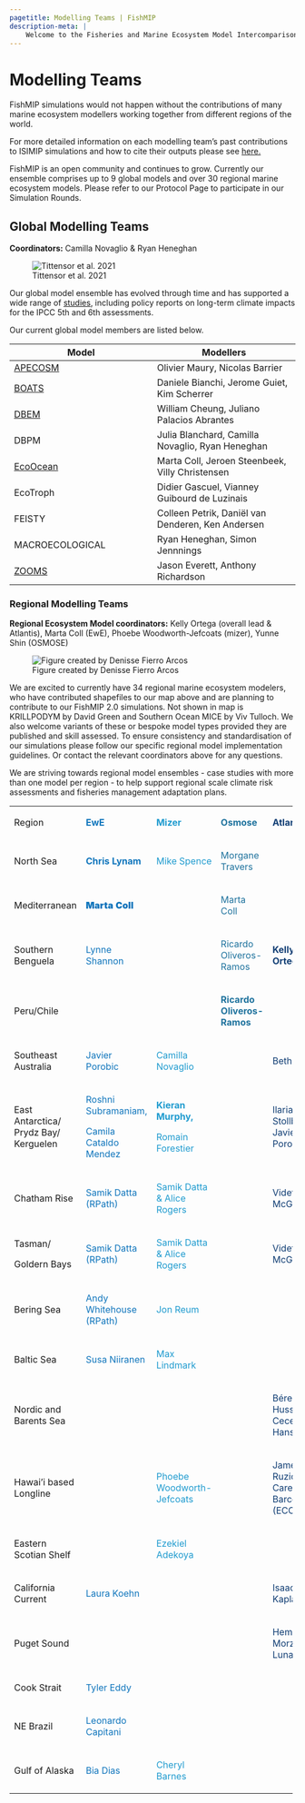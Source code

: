 ```yaml
---
pagetitle: Modelling Teams | FishMIP
description-meta: |
    Welcome to the Fisheries and Marine Ecosystem Model Intercomparison Project.
---
```


# Modelling Teams

FishMIP simulations would not happen without the contributions of many marine ecosystem modellers working together from different regions of the world.

For more detailed information on each modelling team's past contributions to ISIMIP simulations and how to cite their outputs please see [here.](https://www.isimip.org/impactmodels/)

FishMIP is an open community and continues to grow. Currently our ensemble comprises up to 9 global models and over 30 regional marine ecosystem models. Please refer to our Protocol Page to participate in our Simulation Rounds.

## Global Modelling Teams

**Coordinators:** Camilla Novaglio & Ryan Heneghan

![Tittensor et al. 2021](../images/tittensoretal2021.png)

Our global model ensemble has evolved through time and has supported a wide range of [studies](publications.html), including policy reports on long-term climate impacts for the IPCC 5th and 6th assessments.

Our current global model members are listed below.

| Model | Modellers |
|----|----|
| [APECOSM](https://apecosm.org/){target="_blank"} | Olivier Maury, Nicolas Barrier |
| [BOATS](https://earthsystemdynamics.org/models/boats/){target="_blank"} | Daniele Bianchi, Jerome Guiet, Kim Scherrer |
| [DBEM](https://coru.oceans.ubc.ca/research/){target="_blank"} | William Cheung, Juliano Palacios Abrantes |
| DBPM | Julia Blanchard, Camilla Novaglio, Ryan Heneghan |
| [EcoOcean](https://ecopathinternational.org/ecoocean/){target="_blank"} | Marta Coll, Jeroen Steenbeek, Villy Christensen |
| EcoTroph | Didier Gascuel, Vianney Guibourd de Luzinais |
| FEISTY | Colleen Petrik, Daniël van Denderen, Ken Andersen |
| MACROECOLOGICAL | Ryan Heneghan, Simon Jennnings |
| [ZOOMS](https://github.com/MathMarEcol/ZoopModelSizeSpectra){target="_blank"} | Jason Everett, Anthony Richardson |

### Regional Modelling Teams

**Regional Ecosystem Model coordinators:** Kelly Ortega (overall lead & Atlantis), Marta Coll (EwE), Phoebe Woodworth-Jefcoats (mizer), Yunne Shin (OSMOSE)

![Figure created by Denisse Fierro Arcos](../images/FishMIP_regional_models.png)

We are excited to currently have 34 regional marine ecosystem modelers, who have contributed shapefiles to our map above and are planning to contribute to our FishMIP 2.0 simulations. Not shown in map is KRILLPODYM by David Green and Southern Ocean MICE by Viv Tulloch. We also welcome variants of these or bespoke model types provided they are published and skill assessed. To ensure consistency and standardisation of our simulations please follow our specific regional model implementation guidelines. Or contact the relevant coordinators above for any questions.

We are striving towards regional model ensembles - case studies with more than one model per region - to help support regional scale climate risk assessments and fisheries management adaptation plans.

+---------------------------------------+------------------------------------------------+-------------------------------------+-------------------------------------------------+-------------------------------------------------+
| ::: bold                              | ::: {.bold style="color: #0F75BC"}             | ::: {.bold style="color:  #1f9bcf"} | ::: {.bold style="color: #1e729d"}              | ::: {.bold style="color: #113e74"}              |
| Region                                | **EwE**                                        | **Mizer**                           | **Osmose**                                      | **Atlantis**                                    |
| :::                                   | :::                                            | :::                                 | :::                                             | :::                                             |
+---------------------------------------+------------------------------------------------+-------------------------------------+-------------------------------------------------+-------------------------------------------------+
| ::: bold-p                            | ::: {style="color: #0F75BC;font-weight: bold"} | ::: {style="color:  #1f9bcf"}       | ::: {style="color: #1e729d"}                    |                                                 |
| North Sea                             | Chris Lynam                                    | Mike Spence                         | Morgane Travers                                 |                                                 |
| :::                                   | :::                                            | :::                                 | :::                                             |                                                 |
+---------------------------------------+------------------------------------------------+-------------------------------------+-------------------------------------------------+-------------------------------------------------+
| ::: bold-p                            | ::: {style="color: #0F75BC;font-weight: 900"}  |                                     | ::: {style="color: #1e729d"}                    |                                                 |
| Mediterranean                         | Marta Coll                                     |                                     | Marta Coll                                      |                                                 |
| :::                                   | :::                                            |                                     | :::                                             |                                                 |
+---------------------------------------+------------------------------------------------+-------------------------------------+-------------------------------------------------+-------------------------------------------------+
| ::: bold-p                            | ::: {style="color: #0F75BC"}                   |                                     | ::: {style="color: #1e729d"}                    | ::: {style="color: #113e74; font-weight: bold"} |
| Southern Benguela                     | Lynne Shannon                                  |                                     | Ricardo Oliveros-Ramos                          | **Kelly Ortega**                                |
| :::                                   | :::                                            |                                     | :::                                             | :::                                             |
+---------------------------------------+------------------------------------------------+-------------------------------------+-------------------------------------------------+-------------------------------------------------+
| ::: bold-p                            |                                                |                                     | ::: {style="color: #1e729d; font-weight: bold"} |                                                 |
| Peru/Chile                            |                                                |                                     | **Ricardo Oliveros-Ramos**                      |                                                 |
| :::                                   |                                                |                                     | :::                                             |                                                 |
+---------------------------------------+------------------------------------------------+-------------------------------------+-------------------------------------------------+-------------------------------------------------+
| ::: bold-p                            | ::: {style="color: #0F75BC"}                   | ::: {style="color:  #1f9bcf"}       |                                                 | ::: {style="color: #113e74"}                    |
| Southeast Australia                   | Javier Porobic                                 | Camilla Novaglio                    |                                                 | Beth Fulton                                     |
| :::                                   | :::                                            | :::                                 |                                                 | :::                                             |
+---------------------------------------+------------------------------------------------+-------------------------------------+-------------------------------------------------+-------------------------------------------------+
| ::: bold-p                            | ::: {style="color: #0F75BC"}                   | :::: {style="color:  #1f9bcf"}      |                                                 | ::: {style="color: #113e74"}                    |
| East Antarctica/ Prydz Bay/ Kerguelen | Roshni Subramaniam,                            | ::: {style="font-weight: bold"}     |                                                 | Ilaria Stollberg , Javier Porobic               |
| :::                                   |                                                | **Kieran Murphy,**                  |                                                 | :::                                             |
|                                       | Camila Cataldo Mendez                          | :::                                 |                                                 |                                                 |
|                                       | :::                                            |                                     |                                                 |                                                 |
|                                       |                                                | Romain Forestier                    |                                                 |                                                 |
|                                       |                                                | ::::                                |                                                 |                                                 |
+---------------------------------------+------------------------------------------------+-------------------------------------+-------------------------------------------------+-------------------------------------------------+
| ::: bold-p                            | ::: {style="color: #0F75BC"}                   | ::: {style="color:  #1f9bcf"}       |                                                 | ::: {style="color: #113e74"}                    |
| Chatham Rise                          | Samik Datta (RPath)                            | Samik Datta & Alice Rogers          |                                                 | Vidette McGregor                                |
| :::                                   | :::                                            | :::                                 |                                                 | :::                                             |
+---------------------------------------+------------------------------------------------+-------------------------------------+-------------------------------------------------+-------------------------------------------------+
| ::: bold-p                            | ::: {style="color: #0F75BC"}                   | ::: {style="color:  #1f9bcf"}       |                                                 | ::: {style="color: #113e74"}                    |
| Tasman/                               | Samik Datta (RPath)                            | Samik Datta & Alice Rogers          |                                                 | Vidette McGregor                                |
|                                       | :::                                            | :::                                 |                                                 | :::                                             |
| Goldern Bays                          |                                                |                                     |                                                 |                                                 |
| :::                                   |                                                |                                     |                                                 |                                                 |
+---------------------------------------+------------------------------------------------+-------------------------------------+-------------------------------------------------+-------------------------------------------------+
| ::: bold-p                            | ::: {style="color: #0F75BC"}                   | ::: {style="color:  #1f9bcf"}       |                                                 |                                                 |
| Bering Sea                            | Andy Whitehouse (RPath)                        | Jon Reum                            |                                                 |                                                 |
| :::                                   | :::                                            | :::                                 |                                                 |                                                 |
+---------------------------------------+------------------------------------------------+-------------------------------------+-------------------------------------------------+-------------------------------------------------+
| ::: bold-p                            | ::: {style="color: #0F75BC"}                   | ::: {style="color:  #1f9bcf"}       |                                                 |                                                 |
| Baltic Sea                            | Susa Niiranen                                  | Max Lindmark                        |                                                 |                                                 |
| :::                                   | :::                                            | :::                                 |                                                 |                                                 |
+---------------------------------------+------------------------------------------------+-------------------------------------+-------------------------------------------------+-------------------------------------------------+
| ::: bold-p                            |                                                |                                     |                                                 | ::: {style="color: #113e74"}                    |
| Nordic and Barents Sea                |                                                |                                     |                                                 | Bérengère Husson & Cecelie Hansen               |
| :::                                   |                                                |                                     |                                                 | :::                                             |
+---------------------------------------+------------------------------------------------+-------------------------------------+-------------------------------------------------+-------------------------------------------------+
| ::: bold-p                            |                                                | ::: {style="color:  #1f9bcf"}       |                                                 | ::: {style="color: #113e74"}                    |
| Hawai'i based Longline                |                                                | Phoebe Woodworth-Jefcoats           |                                                 | James Ruzicka & Caren Barcelo (ECOTRAN)         |
| :::                                   |                                                | :::                                 |                                                 | :::                                             |
+---------------------------------------+------------------------------------------------+-------------------------------------+-------------------------------------------------+-------------------------------------------------+
| ::: bold-p                            |                                                | ::: {style="color:  #1f9bcf"}       |                                                 |                                                 |
| Eastern Scotian Shelf                 |                                                | Ezekiel Adekoya                     |                                                 |                                                 |
| :::                                   |                                                | :::                                 |                                                 |                                                 |
+---------------------------------------+------------------------------------------------+-------------------------------------+-------------------------------------------------+-------------------------------------------------+
| ::: bold-p                            | ::: {style="color: #0F75BC"}                   |                                     |                                                 | ::: {style="color: #113e74"}                    |
| California Current                    | Laura Koehn                                    |                                     |                                                 | Isaac Kaplan                                    |
| :::                                   | :::                                            |                                     |                                                 | :::                                             |
+---------------------------------------+------------------------------------------------+-------------------------------------+-------------------------------------------------+-------------------------------------------------+
| ::: bold-p                            |                                                |                                     |                                                 | ::: {style="color: #113e74"}                    |
| Puget Sound                           |                                                |                                     |                                                 | Hem Morzaria-Luna                               |
| :::                                   |                                                |                                     |                                                 | :::                                             |
+---------------------------------------+------------------------------------------------+-------------------------------------+-------------------------------------------------+-------------------------------------------------+
| ::: bold-p                            | ::: {style="color: #0F75BC"}                   |                                     |                                                 |                                                 |
| Cook Strait                           | Tyler Eddy                                     |                                     |                                                 |                                                 |
| :::                                   | :::                                            |                                     |                                                 |                                                 |
+---------------------------------------+------------------------------------------------+-------------------------------------+-------------------------------------------------+-------------------------------------------------+
| ::: bold-p                            | ::: {style="color: #0F75BC"}                   |                                     |                                                 |                                                 |
| NE Brazil                             | Leonardo Capitani                              |                                     |                                                 |                                                 |
| :::                                   | :::                                            |                                     |                                                 |                                                 |
+---------------------------------------+------------------------------------------------+-------------------------------------+-------------------------------------------------+-------------------------------------------------+
| ::: bold-p                            | ::: {style="color: #0F75BC"}                   | ::: {style="color:  #1f9bcf"}       |                                                 |                                                 |
| Gulf of Alaska                        | Bia Dias                                       | Cheryl Barnes                       |                                                 |                                                 |
| :::                                   | :::                                            | :::                                 |                                                 |                                                 |
+---------------------------------------+------------------------------------------------+-------------------------------------+-------------------------------------------------+-------------------------------------------------+

